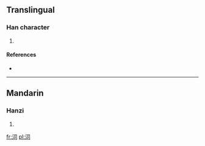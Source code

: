 ==Translingual==

===Han character===
{{Han char|rn=85|rad=水|as=05|sn=8|four=3712<sub>0</sub>|canj=水尸一口 (ESMR)}}

# {{defn|Han|sort=水05}}

====References====
* {{Han ref|kx=0614.140|dkj=17262|hdz=31595.060|uh=6CC0|ud=27840|bh=CD47|bd=52551}}

----

==Mandarin==

===Hanzi===
{{cmn-hanzi|pin=[[jū]] ([[ju1]]), [[sī]] ([[si1]])|wg=chü<sup>1</sup>, ssu<sup>1</sup>}}

# {{defn|Mandarin|sort=水05}}

[[fr:泀]]
[[pl:泀]]